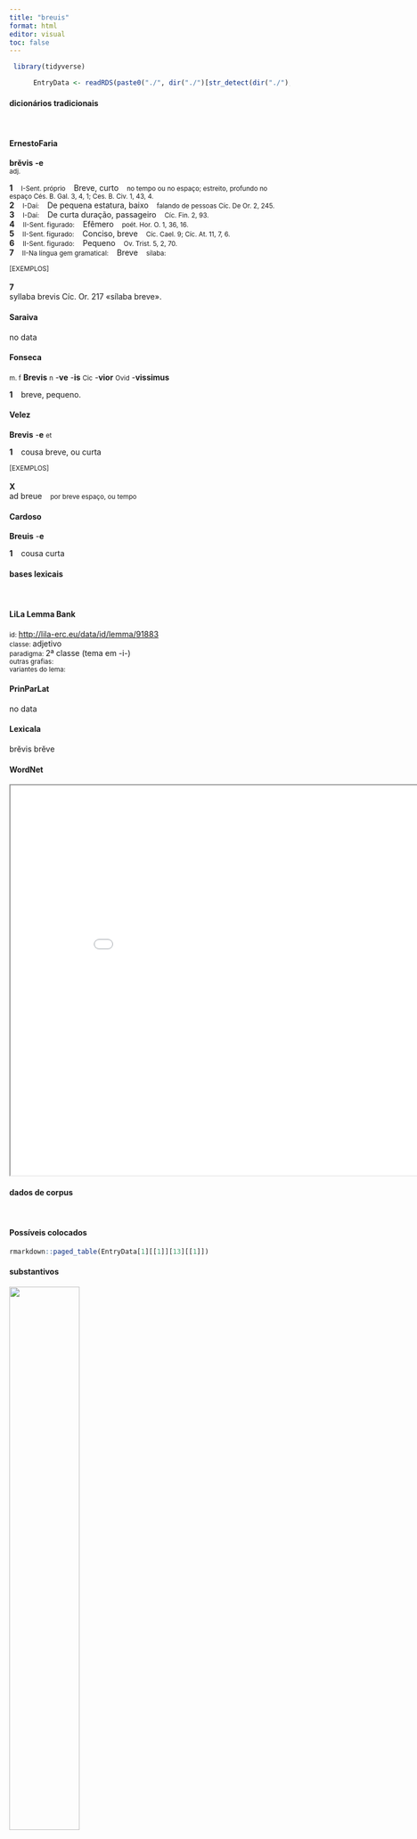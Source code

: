 ```yaml
---
title: "breuis"
format: html
editor: visual
toc: false
---
```



```r
 library(tidyverse) 

      EntryData <- readRDS(paste0("./", dir("./")[str_detect(dir("./"), "_xx98-114-101-117-105-115xx_.rds")]))

```


#### dicionários tradicionais

&emsp;




::: panel-tabset

#### ErnestoFaria

<b>brĕvis</b> <b>-e</b> <br> <small>adj.</small> <br> <small></small>   <p> <b>1</b> &ensp; <small>I-Sent. próprio</small> &ensp; Breve, curto &ensp; <small>no tempo ou no espaço; estreito, profundo no espaço Cés. B. Gal. 3, 4, 1; Ces. B. Civ. 1, 43, 4.</small> <br> <b>2</b> &ensp; <small>I-Daí:</small> &ensp; De pequena estatura, baixo &ensp; <small>falando de pessoas Cíc. De Or. 2, 245.</small> <br> <b>3</b> &ensp; <small>I-Daí:</small> &ensp; De curta duração, passageiro &ensp; <small>Cíc. Fin. 2, 93.</small> <br> <b>4</b> &ensp; <small>II-Sent. figurado:</small> &ensp; Efêmero &ensp; <small>poét. Hor. O. 1, 36, 16.</small> <br> <b>5</b> &ensp; <small>II-Sent. figurado:</small> &ensp; Conciso, breve &ensp; <small>Cíc. Cael. 9; Cíc. At. 11, 7, 6.</small> <br> <b>6</b> &ensp; <small>II-Sent. figurado:</small> &ensp; Pequeno &ensp; <small>Ov. Trist. 5, 2, 70.</small> <br> <b>7</b> &ensp; <small>II-Na língua gem gramatical:</small> &ensp; Breve &ensp; <small>sílaba:</small> </p>   <p><small>[EXEMPLOS]</small><br> <br><b>7</b><br>syllaba brevis Cíc. Or. 217 «sílaba breve». </p>




#### Saraiva

no data




#### Fonseca

<small>m. f</small> <b>Brevis</b> <small>n</small> -<b>ve</b> -<b>is</b> <small>Cic</small> -<b>vior</b> <small>Ovid</small> -<b>vissimus</b>   <p> <b>1</b> &ensp; breve, pequeno. </p>




#### Velez

<b>Brevis</b> -<b>e</b> <small>et</small>   <p> <b>1</b> &ensp; cousa breve, ou curta </p>   <p><small>[EXEMPLOS]</small><br> <br><b>X</b><br>ad breue &ensp; <small>por breve espaço, ou tempo</small> </p>




#### Cardoso

<b>Breuis</b> -<b>e</b>   <p> <b>1</b> &ensp; cousa curta </p>


:::



#### bases lexicais

&emsp;






::: panel-tabset

#### LiLa Lemma Bank

<small> id: </small> <a href=' http://lila-erc.eu/data/id/lemma/91883 ' target="_blank"> http://lila-erc.eu/data/id/lemma/91883 </a> <br>
<small> classe: </small> adjetivo    <br>
<small> paradigma: </small> 2ª classe (tema em -i-) <br>
<small> outras grafias: </small>  <br>
<small> variantes do lema: </small>  <br>





#### PrinParLat

no data




#### Lexicala

brĕvis 
 brĕve




#### WordNet

<iframe width='900' height='700' src='Media/Tree__xx98-114-101-117-105-115xx__sem_type_lexemes_pt.html'>

</iframe>


:::



#### dados de corpus

&emsp;




::: panel-tabset

#### Possíveis colocados

```r

rmarkdown::paged_table(EntryData[1][[1]][13][[1]])

```


#### substantivos

![](./Media/wordcloud__xx98-114-101-117-105-115xx__BY_collocate_scoreSUBST.webp){width=50% fig-alt='This chart plots collocate by scoreSUBST, for the headword breuis here are all the values plotted: collocate: spatium; scoreSUBST: 3. collocate: tempus; scoreSUBST: 4. collocate: tam; scoreSUBST: 0. collocate: quod; scoreSUBST: 0. collocate: qua; scoreSUBST: 0'}




#### adjetivos

![](./Media/wordcloud__xx98-114-101-117-105-115xx__BY_collocate_scoreADJ.webp){width=50% fig-alt='This chart plots collocate by scoreADJ, for the headword breuis here are all the values plotted: collocate: spatium; scoreADJ: 0. collocate: tempus; scoreADJ: 0. collocate: tam; scoreADJ: 0. collocate: quod; scoreADJ: 0. collocate: qua; scoreADJ: 0'}




#### verbos

![](./Media/wordcloud__xx98-114-101-117-105-115xx__BY_collocate_scoreVERBO.webp){width=50% fig-alt='This chart plots collocate by scoreVERBO, for the headword breuis here are all the values plotted: collocate: spatium; scoreVERBO: 0. collocate: tempus; scoreVERBO: 0. collocate: tam; scoreVERBO: 0. collocate: quod; scoreVERBO: 0. collocate: qua; scoreVERBO: 0'}




#### advérbios

![](./Media/wordcloud__xx98-114-101-117-105-115xx__BY_collocate_scoreADV.webp){width=50% fig-alt='This chart plots collocate by scoreADV, for the headword breuis here are all the values plotted: collocate: spatium; scoreADV: 0. collocate: tempus; scoreADV: 0. collocate: tam; scoreADV: 2. collocate: quod; scoreADV: 0. collocate: qua; scoreADV: 2'}




#### preposições e conjunções

![](./Media/wordcloud__xx98-114-101-117-105-115xx__BY_collocate_scoreFUNC.webp){width=50% fig-alt='This chart plots collocate by scoreFUNC, for the headword breuis here are all the values plotted: collocate: spatium; scoreFUNC: 0. collocate: tempus; scoreFUNC: 0. collocate: tam; scoreFUNC: 0. collocate: quod; scoreFUNC: 20. collocate: qua; scoreFUNC: 0'}


:::



::: panel-tabset

#### ExemplosTraduzidos

<p> itaque <b>breui</b> tempore ad fanum ex urbe tota concurritur <br> <small> Cic.Ver.2.4.95.4 <br> E assim, em pouco tempo, corre-se da cidade inteira em direção ao templo. <small> [JDD] </small> </small> </p>
; <p> tam magnis <b>breues</b> poenas sceleribus soluis atque uno omnia pensabis ictu <br> <small> Sen.Oed.936 <br> Pagas tão grandes crimes com curto castigo e compensarás tudo com um só golpe? <small> [JDD] </small> </small> </p>
; <p> ideo sum <b>brevior</b> quod ut spero coram <b>brevi</b> tempore conferre quae volumus licebit <br> <small> Cic.Att.2.25.2 <br> Sou mais breve porque, conforme espero, dentro em pouco poderemos conferir pessoalmente o que queremos. <small> [JDD] </small> </small> </p>
; <p> quas tu incredibile est quam <b>brevi</b> tempore quanto deteriores offensurus sis quam reliquisti <br> <small> Cic.Att.1.11.3 <br> e é incrível o quanto, em tão curto tempo, as encontrarás piores do que as deixaste. <small> [JDD] </small> </small> </p>
; <p> tanti fuerunt ut ego eo <b>brevior</b> sim quod eos usque istinc exauditos putem <br> <small> Cic.Att.1.14.4 <br> foi tão alto que devo ser mais breve nisso porque acho que até aí ele foi ouvido. <small> [JDD] </small> </small> </p>
; <p> inque <b>brevi</b> spatio superorum numine saxa missa viri manibus faciem traxere virorum , et de femineo reparata est femina iactu . <br> <small> Ov.Met.1.411-3 <br> e em breve espaço de tempo, por vontade dos deuses, as pedras lançadas pelas mãos do homem adquiriram o aspecto de homens e a mulher foi restituída do arremesso da mulher. <small> [JDD, de outra edição] </small> </small> </p>





#### Frequência por autor

![](./Media/barchart__xx98-114-101-117-105-115xx__lemma_BY_author_Frequencies.webp){width=50% fig-alt='This charts plots the frequency of lemma by author_Frequencies. The Phaedrus subcorpus registers the highest normalized frequency, with the value of 6.07 and an absolute frequency of 4. The Horatius subcorpus follows, with a normalized frequency of 4.44 and an absolute frequency of 5. the subcorpus with the least normalized frequency is Suetonius with the normalized value of 0 and an absolute freqeuncy of 0. here are all the values: subcorpus: Caesar ; normalized frequency: 5 ; absolute frequency: 1.88836014804744. subcorpus: Cicero ; normalized frequency: 31 ; absolute frequency: 1.93117540056316. subcorpus: Horatius ; normalized frequency: 5 ; absolute frequency: 4.44010301038984. subcorpus: Ovidius ; normalized frequency: 1 ; absolute frequency: 1.71585449553878. subcorpus: Phaedrus ; normalized frequency: 4 ; absolute frequency: 6.0725671777744. subcorpus: Sallustius ; normalized frequency: 2 ; absolute frequency: 1.85511548093869. subcorpus: Seneca ; normalized frequency: 14 ; absolute frequency: 2.61286650118512. subcorpus: Suetonius ; normalized frequency: 0 ; absolute frequency: 0. subcorpus: Tacitus ; normalized frequency: 1 ; absolute frequency: 3.43288705801579. subcorpus: Vergilius ; normalized frequency: 0 ; absolute frequency: 0. subcorpus: Hieronymus ; normalized frequency: 0 ; absolute frequency: 0'}




#### Frequência por gênero

![](./Media/barchart__xx98-114-101-117-105-115xx__lemma_BY_genre_Frequencies.webp){width=50% fig-alt='This charts plots the frequency of lemma by genre_Frequencies. The Poesia.didática subcorpus registers the highest normalized frequency, with the value of 4.24 and an absolute frequency of 5. The Poesia.lírica subcorpus follows, with a normalized frequency of 4.21 and an absolute frequency of 5. the subcorpus with the least normalized frequency is Poesia.épica with the normalized value of 0 and an absolute freqeuncy of 0. here are all the values: subcorpus: Prosa.histórica ; normalized frequency: 8 ; absolute frequency: 1.94746707563475. subcorpus: Prosa.filosófica ; normalized frequency: 14 ; absolute frequency: 2.30638704469449. subcorpus: Prosa.oratória ; normalized frequency: 17 ; absolute frequency: 1.63221414649602. subcorpus: Prosa.epistolográfica ; normalized frequency: 11 ; absolute frequency: 2.91475661782241. subcorpus: Poesia.lírica ; normalized frequency: 5 ; absolute frequency: 4.20627576343905. subcorpus: Poesia.didática ; normalized frequency: 5 ; absolute frequency: 4.24124183560947. subcorpus: Poesia.trágica ; normalized frequency: 3 ; absolute frequency: 2.60597637248089. subcorpus: Poesia.épica ; normalized frequency: 0 ; absolute frequency: 0. subcorpus: Prosa.ficcional ; normalized frequency: 0 ; absolute frequency: 0'}




#### Frequência por século

![](./Media/barchart__xx98-114-101-117-105-115xx__lemma_BY_period_Frequencies.webp){width=50% fig-alt='This charts plots the frequency of lemma by period_Frequencies. The I.d.C. subcorpus registers the highest normalized frequency, with the value of 2.91 and an absolute frequency of 19. The I.d.C. subcorpus follows, with a normalized frequency of 2.91 and an absolute frequency of 19. the subcorpus with the least normalized frequency is IV.d.C. with the normalized value of 0 and an absolute freqeuncy of 0. here are all the values: subcorpus: I.a.C. ; normalized frequency: 43 ; absolute frequency: 2.00139632301606. subcorpus: I.d.C. ; normalized frequency: 19 ; absolute frequency: 2.90653204834022. subcorpus: II.d.C. ; normalized frequency: 1 ; absolute frequency: 2.61780104712042. subcorpus: IV.d.C. ; normalized frequency: 0 ; absolute frequency: 0'}


:::

